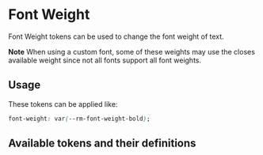 
<Meta title="Tokens/Typography/Font Weight" />

# Font Weight

Font Weight tokens can be used to change the font weight of text.

**Note** When using a <LinkTo kind="tokens-typography-font-family--default#custom-font">custom font</LinkTo>, some of these weights may use the closes available weight since not all fonts support all font weights.

## Usage

These tokens can be applied like:

```css
font-weight: var(--rm-font-weight-bold);
```

## Available tokens and their definitions

<DesignTokenDocBlock categoryName="Font Weight" viewType="card" />
